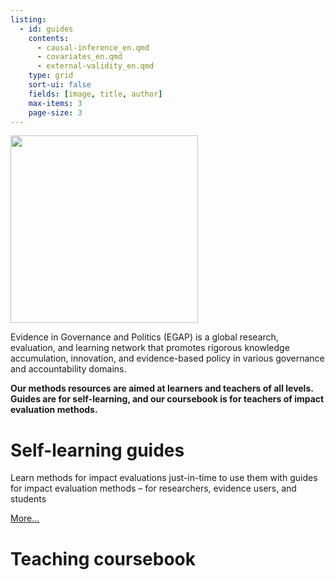 ```yaml
---
listing: 
  - id: guides
    contents: 
      - causal-inference_en.qmd
      - covariates_en.qmd
      - external-validity_en.qmd
    type: grid
    sort-ui: false
    fields: [image, title, author]
    max-items: 3
    page-size: 3
---
```


![](/img/egap-logo.svg){#fig-foo width="300px"}

Evidence in Governance and Politics (EGAP) is a global research, evaluation, and learning network that promotes rigorous knowledge accumulation, innovation, and evidence-based policy in various governance and accountability domains.

**Our methods resources are aimed at learners and teachers of all levels. Guides are for self-learning, and our coursebook is for teachers of impact evaluation methods.**

# Self-learning guides

Learn methods for impact evaluations just-in-time to use them with guides for impact evaluation methods -- for researchers, evidence users, and students

:::{#guides}
:::

[More...](/guides.html)

# Teaching coursebook